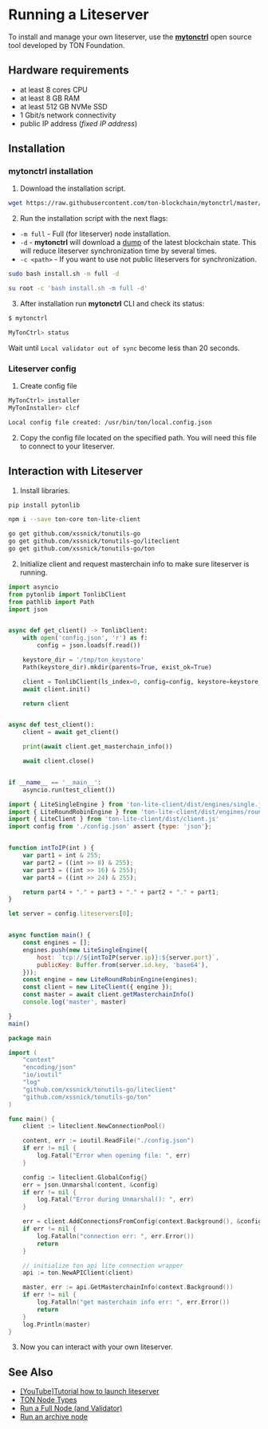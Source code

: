 
# Running a Liteserver

To install and manage your own liteserver, use the **[mytonctrl](https://github.com/ton-blockchain/mytonctrl)** open source tool developed by TON Foundation.

## Hardware requirements

- at least 8 cores CPU
- at least 8 GB RAM
- at least 512 GB NVMe SSD
- 1 Gbit/s network connectivity
- public IP address (_fixed IP address_)


## Installation

### mytonctrl installation

1. Download the installation script.

```bash
wget https://raw.githubusercontent.com/ton-blockchain/mytonctrl/master/scripts/install.sh
```

2. Run the installation script with the next flags:

* `-m full` - Full (for liteserver) node installation.
* `-d` - **mytonctrl** will download a [dump](https://dump.ton.org/) of the latest blockchain state.
This will reduce liteserver synchronization time by several times.
* `-c <path>` - If you want to use not public liteservers for synchronization.

<Tabs groupId="operating-systems">
  <TabItem value="ubuntu" label="Ubuntu">

```bash
sudo bash install.sh -m full -d
```

  </TabItem>
  <TabItem value={'debian'} label={'Debian'}>

```bash
su root -c 'bash install.sh -m full -d'
```

  </TabItem>
</Tabs>


3. After installation run **mytonctrl** CLI and check its status:

```bash
$ mytonctrl

MyTonCtrl> status
```
Wait until `Local validator out of sync` become less than 20 seconds.

### Liteserver config

1. Create config file

```bash
MyTonCtrl> installer
MyTonInstaller> clcf

Local config file created: /usr/bin/ton/local.config.json
```

2. Copy the config file located on the specified path. You will need this file to connect to your liteserver.

## Interaction with Liteserver

1. Install libraries.

<Tabs groupId="code-examples">
<TabItem value="python" label="Python">

```bash
pip install pytonlib
```

</TabItem>
<TabItem value="js" label="JavaScript">

```bash
npm i --save ton-core ton-lite-client
```

</TabItem>
<TabItem value="go" label="Golang">

```bash
go get github.com/xssnick/tonutils-go
go get github.com/xssnick/tonutils-go/liteclient
go get github.com/xssnick/tonutils-go/ton
```
</TabItem>
</Tabs>

2. Initialize client and request masterchain info to make sure liteserver is running.

<Tabs groupId="code-examples">
<TabItem value="python" label="Python">

```python
import asyncio
from pytonlib import TonlibClient
from pathlib import Path
import json


async def get_client() -> TonlibClient:
    with open('config.json', 'r') as f:
        config = json.loads(f.read())

    keystore_dir = '/tmp/ton_keystore'
    Path(keystore_dir).mkdir(parents=True, exist_ok=True)

    client = TonlibClient(ls_index=0, config=config, keystore=keystore_dir, tonlib_timeout=10)
    await client.init()

    return client


async def test_client():
    client = await get_client()

    print(await client.get_masterchain_info())

    await client.close()


if __name__ == '__main__':
    asyncio.run(test_client())
```

</TabItem>
<TabItem value="js" label="JavaScript">

```js
import { LiteSingleEngine } from 'ton-lite-client/dist/engines/single.js'
import { LiteRoundRobinEngine } from 'ton-lite-client/dist/engines/roundRobin.js'
import { LiteClient } from 'ton-lite-client/dist/client.js'
import config from './config.json' assert {type: 'json'};


function intToIP(int ) {
    var part1 = int & 255;
    var part2 = ((int >> 8) & 255);
    var part3 = ((int >> 16) & 255);
    var part4 = ((int >> 24) & 255);

    return part4 + "." + part3 + "." + part2 + "." + part1;
}

let server = config.liteservers[0];


async function main() {
    const engines = [];
    engines.push(new LiteSingleEngine({
        host: `tcp://${intToIP(server.ip)}:${server.port}`,
        publicKey: Buffer.from(server.id.key, 'base64'),
    }));
    const engine = new LiteRoundRobinEngine(engines);
    const client = new LiteClient({ engine });
    const master = await client.getMasterchainInfo()
    console.log('master', master)

}
main()

```

</TabItem>
<TabItem value="go" label="Golang">

```go
package main

import (
	"context"
	"encoding/json"
	"io/ioutil"
	"log"
	"github.com/xssnick/tonutils-go/liteclient"
	"github.com/xssnick/tonutils-go/ton"
)

func main() {
	client := liteclient.NewConnectionPool()

	content, err := ioutil.ReadFile("./config.json")
	if err != nil {
		log.Fatal("Error when opening file: ", err)
	}

	config := liteclient.GlobalConfig{}
	err = json.Unmarshal(content, &config)
	if err != nil {
		log.Fatal("Error during Unmarshal(): ", err)
	}

	err = client.AddConnectionsFromConfig(context.Background(), &config)
	if err != nil {
		log.Fatalln("connection err: ", err.Error())
		return
	}

	// initialize ton api lite connection wrapper
	api := ton.NewAPIClient(client)

	master, err := api.GetMasterchainInfo(context.Background())
	if err != nil {
		log.Fatalln("get masterchain info err: ", err.Error())
		return
	}
	log.Println(master)
}

```
</TabItem>
</Tabs>

3. Now you can interact with your own liteserver.

## See Also

* [[YouTube]Tutorial how to launch liteserver](https://youtu.be/p5zPMkSZzPc)
* [TON Node Types](/participate/nodes/node-types)
* [Run a Full Node (and Validator)](/participate/run-nodes/full-node)
* [Run an archive node](/participate/run-nodes/archive-node)
